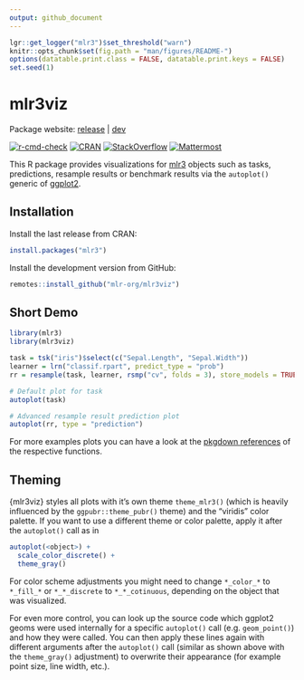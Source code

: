 ```yaml
---
output: github_document
---
```


```r
lgr::get_logger("mlr3")$set_threshold("warn")
knitr::opts_chunk$set(fig.path = "man/figures/README-")
options(datatable.print.class = FALSE, datatable.print.keys = FALSE)
set.seed(1)
```

# mlr3viz

Package website: [release](https://mlr3viz.mlr-org.com/) | [dev](https://mlr3viz.mlr-org.com/dev/)

<!-- badges: start -->
[![r-cmd-check](https://github.com/mlr-org/mlr3viz/actions/workflows/r-cmd-check.yml/badge.svg)](https://github.com/mlr-org/mlr3viz/actions/workflows/r-cmd-check.yml)
[![CRAN](https://www.r-pkg.org/badges/version/mlr3viz)](https://cran.r-project.org/package=mlr3viz)
[![StackOverflow](https://img.shields.io/badge/stackoverflow-mlr3-orange.svg)](https://stackoverflow.com/questions/tagged/mlr3)
[![Mattermost](https://img.shields.io/badge/chat-mattermost-orange.svg)](https://lmmisld-lmu-stats-slds.srv.mwn.de/mlr_invite/)
<!-- badges: end -->

This R package provides visualizations for [mlr3](https://mlr3.mlr-org.com) objects such as tasks, predictions, resample results or benchmark results via the `autoplot()` generic of [ggplot2](https://ggplot2.tidyverse.org/).

## Installation

Install the last release from CRAN:

```r
install.packages("mlr3")
```

Install the development version from GitHub:

```r
remotes::install_github("mlr-org/mlr3viz")
```

## Short Demo

```r
library(mlr3)
library(mlr3viz)

task = tsk("iris")$select(c("Sepal.Length", "Sepal.Width"))
learner = lrn("classif.rpart", predict_type = "prob")
rr = resample(task, learner, rsmp("cv", folds = 3), store_models = TRUE)

# Default plot for task
autoplot(task)

# Advanced resample result prediction plot
autoplot(rr, type = "prediction")
```

For more examples plots you can have a look at the [pkgdown references](https://mlr3viz.mlr-org.com/reference/index.html) of the respective functions.

## Theming

{mlr3viz} styles all plots with it's own theme `theme_mlr3()` (which is heavily influenced by the `ggpubr::theme_pubr()` theme) and the "viridis" color palette.
If you want to use a different theme or color palette, apply it after the `autoplot()` call as in

```r
autoplot(<object>) +
  scale_color_discrete() +
  theme_gray()
```

For color scheme adjustments you might need to change `*_color_*` to `*_fill_*` or `*_*_discrete` to `*_*_cotinuous`, depending on the object that was visualized.

For even more control, you can look up the source code which ggplot2 geoms were used internally for a specific `autoplot()` call (e.g. `geom_point()`) and how they were called.
You can then apply these lines again with different arguments after the `autoplot()` call (similar as shown above with the `theme_gray()` adjustment) to overwrite their appearance (for example point size, line width, etc.).
